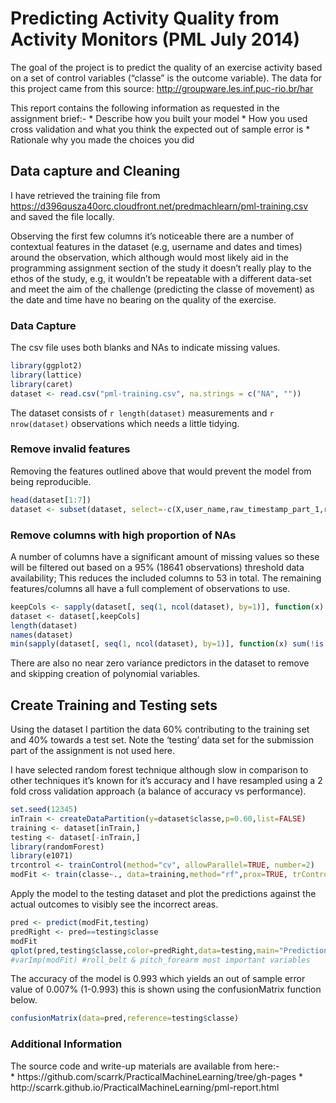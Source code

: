Predicting Activity Quality from Activity Monitors (PML July 2014)
========================================================

The goal of the project is to predict the quality of an exercise activity based on a set of control variables ("classe" is the outcome variable). 
The data for this project came from this source: [http://groupware.les.inf.puc-rio.br/har](http://groupware.les.inf.puc-rio.br/har)

This report contains the following information as requested in the assignment brief:-
*  Describe how you built your model 
*  How you used cross validation and what you think the expected out of sample error is 
*  Rationale why you made the choices you did 

## Data capture and Cleaning

I have retrieved the training file from [https://d396qusza40orc.cloudfront.net/predmachlearn/pml-training.csv](https://d396qusza40orc.cloudfront.net/predmachlearn/pml-training.csv) and saved the file locally.

Observing the first few columns it's noticeable there are a number of contextual features in the dataset (e.g, username and dates and times) around the observation, which although would most likely aid in the programming assignment section of the study it doesn't really play to the ethos of the study, e.g, it wouldn't be repeatable with a different data-set and meet the aim of the challenge (predicting the classe of movement) as the date and time have no bearing on the quality of the exercise.

### Data Capture

The csv file uses both blanks and NAs to indicate missing values.

```r
library(ggplot2)
library(lattice)
library(caret)
dataset <- read.csv("pml-training.csv", na.strings = c("NA", ""))
```

The dataset consists of `r length(dataset)` measurements and `r nrow(dataset)` observations which needs a little tidying.

### Remove invalid features

Removing the features outlined above that would prevent the model from being reproducible.
```r
head(dataset[1:7])
dataset <- subset(dataset, select=-c(X,user_name,raw_timestamp_part_1,raw_timestamp_part_2,cvtd_timestamp,new_window,num_window))
```

### Remove columns with high proportion of NAs

A number of columns have a significant amount of missing values so these will be filtered out based on a 95% (18641 observations) threshold data availability; This reduces the included columns to 53 in total.  The remaining features/columns all have a full complement of observations to use.

```r
keepCols <- sapply(dataset[, seq(1, ncol(dataset), by=1)], function(x) sum(is.na(x))) < 18641
dataset <- dataset[,keepCols]
length(dataset)
names(dataset)
min(sapply(dataset[, seq(1, ncol(dataset), by=1)], function(x) sum(!is.na(x)))) # Smallest DataAvailability across revised columns
```

There are also no near zero variance predictors in the dataset to remove and skipping creation of polynomial variables.

## Create Training and Testing sets

Using the dataset I partition the data 60% contributing to the training set and 40% towards a test
set.  Note the 'testing' data set for the submission part of the assignment is not used here.

I have selected random forest technique although slow in comparison to other techniques it's known for it's accuracy and I have resampled using a 2 fold cross validation approach (a balance of accuracy vs performance).

```r
set.seed(12345)
inTrain <- createDataPartition(y=dataset$classe,p=0.60,list=FALSE)
training <- dataset[inTrain,]
testing <- dataset[-inTrain,]
library(randomForest)
library(e1071)
trcontrol <- trainControl(method="cv", allowParallel=TRUE, number=2)
modFit <- train(classe~., data=training,method="rf",prox=TRUE, trControl = trcontrol)
```

Apply the model to the testing dataset and plot the predictions against the actual outcomes to
visibly see the incorrect areas.

```r
pred <- predict(modFit,testing)
predRight <- pred==testing$classe
modFit
qplot(pred,testing$classe,color=predRight,data=testing,main="Prediction vs Testing result with Outcome",xlab="Prediction",ylab="Actual Testing Value")
#varImp(modFit) #roll_belt & pitch_forearm most important variables
```

The accuracy of the model is 0.993 which yields an out of sample error value of 0.007% (1-0.993) this is shown using the confusionMatrix function below.

```r
confusionMatrix(data=pred,reference=testing$classe)
```

### Additional Information

The source code and write-up materials are available from here:-  
* https://github.com/scarrk/PracticalMachineLearning/tree/gh-pages
* http://scarrk.github.io/PracticalMachineLearning/pml-report.html



